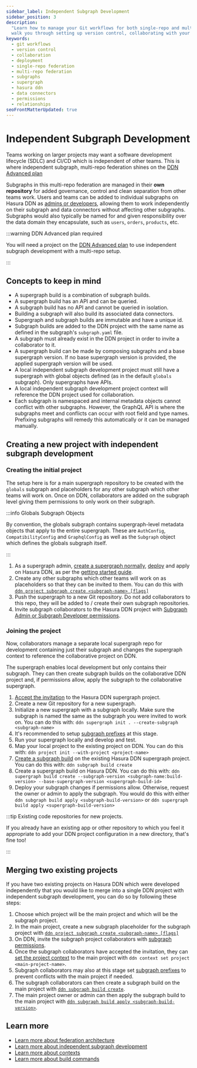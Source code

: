 ```yaml
---
sidebar_label: Independent Subgraph Development
sidebar_position: 3
description:
  "Learn how to manage your Git workflows for both single-repo and multi-repo federation in Hasura DDN. This guide will
  walk you through setting up version control, collaborating with your team, and deploying your supergraph."
keywords:
  - git workflows
  - version control
  - collaboration
  - deployment
  - single-repo federation
  - multi-repo federation
  - subgraphs
  - supergraph
  - hasura ddn
  - data connectors
  - permissions
  - relationships
seoFrontMatterUpdated: true
---
```


# Independent Subgraph Development

Teams working on larger projects may want a software development lifecycle (SDLC) and CI/CD which is independent of
other teams. This is where independent subgraph, multi-repo federation shines on the
[DDN Advanced plan](https://hasura.io/pricing)

Subgraphs in this multi-repo federation are managed in their **own repository** for added governance, control and clean
separation from other teams work. Users and teams can be added to individual subgraphs on Hasura DDN as
[admins or developers](/getting-started/collaborate/invite.mdx), allowing them to work independently on their
subgraph and data connectors without affecting other subgraphs. Subgraphs would also typically be named for and
given responsibility over the data domain they encapsulate, such as `users`, `orders`, `products`, etc.

:::warning DDN Advanced plan required

You will need a project on the [DDN Advanced plan](https://hasura.io/pricing) to use independent subgraph development with a multi-repo setup.

:::

## Concepts to keep in mind

- A supergraph build is a combination of subgraph builds.
- A supergraph build has an API and can be queried.
- A subgraph build has no API and cannot be queried in isolation.
- Building a subgraph will also build its associated data connectors.
- Supergraph and subgraph builds are immutable and have a unique id.
- Subgraph builds are added to the DDN project with the same name as defined in the subgraph's `subgraph.yaml` file.
- A subgraph must already exist in the DDN project in order to invite a collaborator to it.
- A supergraph build can be made by composing subgraphs and a base supergraph version. If no base supergraph version is  provided, the applied supergraph version will be used.
- A local independent subgraph development project must still have a supergraph with global objects defined (as in the
  default `globals` subgraph). Only supergraphs have APIs.
- A local independent subgraph development project context will reference the DDN project used for collaboration.
- Each subgraph is namespaced and internal metadata objects cannot conflict with other subgraphs. However, the GraphQL
  API is where the subgraphs meet and conflicts can occur with root field and type names. Prefixing subgraphs will
  remedy this automatically or it can be managed manually.


## Creating a new project with independent subgraph development

### Creating the initial project

The setup here is for a main supergraph repository to be created with the `globals` subgraph and placeholders for any
other subgraph which other teams will work on. Once on DDN, collaborators are added on the subgraph level giving
them permissions to only work on their subgraph.

:::info Globals Subgraph Objects

By convention, the globals subgraph contains supergraph-level metadata objects that apply to the entire supergraph.
These are `AuthConfig`, `CompatibilityConfig` and `GraphqlConfig` as well as the `Subgraph` object which defines the
globals subgraph itself.

:::

1. As a supergraph admin, [create a supergraph normally](/getting-started/quickstart.mdx),
   [deploy](/getting-started/deployment/index.mdx) and apply on Hasura DDN, as per the
   [getting started guide](/getting-started/build/index.mdx).
2. Create any other subgraphs which other teams will work on as placeholders so that they can be invited to them. You
   can do this with [`ddn project subgraph create <subgraph-name> [flags]`](/cli/commands/ddn_subgraph_add.mdx)
3. Push the supergraph to a new Git repository. Do not add collaborators to this repo, they will be added to / create
   their own subgraph repositories.
4. Invite subgraph collaborators to the Hasura DDN project with
   [Subgraph Admin or Subgraph Developer permissions](/getting-started/collaborate/invite.mdx).

### Joining the project

Now, collaborators manage a separate local supergraph repo for development containing just their subgraph and changes
the supergraph context to reference the collaborative project on DDN.

The supergraph enables local development but only contains their subgraph. They can then create subgraph builds on
the collaborative DDN project and, if permissions allow, apply the subgraph to the collaborative supergraph.

1. [Accept the invitation](/getting-started/collaborate/invite.mdx) to the Hasura DDN supergraph project.
2. Create a new Git repository for a new supergraph.
3. Initialize a new supergraph with a subgraph locally. Make sure the subgraph is named the same as the subgraph
   you were invited to work on. You can do this with: `ddn supergraph init . --create-subgraph <subgraph-name>`
4. It's recommended to setup [subgraph prefixes](/federation/subgraph-prefixing.mdx) at this stage.
5. Run your supergraph locally and develop and test.
6. Map your local project to the existing project on DDN. You can do this with:
   `ddn project init --with-project <project-name>`
7. [Create a subgraph build](/cli/commands/ddn_subgraph_build_create.mdx) on the existing Hasura DDN supergraph project.
   You can do this with: `ddn subgraph build create`
8. Create a supergraph build on Hasura DDN. You can do this with:
   `ddn supergraph build create --subgraph-version <subgraph-name:build-version> --base-supergraph-version <supergraph-build-id>`
9. Deploy your subgraph changes if permissions allow. Otherwise, request the owner or admin to apply the subgraph. You
   would do this with either `ddn subgraph build apply <subgraph-build-version>` or
   `ddn supergraph build apply <supergraph-build-version>`

:::tip Existing code repositories for new projects.

If you already have an existing app or other repository to which you feel it appropriate to add your DDN project
configuration in a new directory, that's fine too!

:::

## Merging two existing projects

If you have two existing projects on Hasura DDN which were developed independently that you would like to merge into a
single DDN project with independent subgraph development, you can do so by following these steps:

1. Choose which project will be the main project and which will be the subgraph project.
2. In the main project, create a new subgraph placeholder for the subgraph project with
   [`ddn project subgraph create <subgraph-name> [flags]`](/cli/commands/ddn_subgraph_add.mdx)
3. On DDN, invite the subgraph project collaborators with
   [subgraph permissions](/getting-started/collaborate/invite.mdx).
4. Once the subgraph collaborators have accepted the invitation, they can
   [set the project context](/project-configuration/contexts/) to the main project with `ddn context set project <main-project-name>`.
5. Subgraph collaborators may also at this stage set [subgraph prefixes](/federation/subgraph-prefixing.mdx) to prevent
   conflicts with the main project if needed.
6. The subgraph collaborators can then create a subgraph build on the main project with
   [`ddn subgraph build create`](/cli/commands/ddn_subgraph_build_create.mdx).
6. The main project owner or admin can then apply the subgraph build to the main project with
   [`ddn subgraph build apply <subgraph-build-version>`](/cli/commands/ddn_subgraph_build_apply.mdx).

## Learn more

- [Learn more about federation architecture](/federation/architecture.mdx)
- [Learn more about independent subgraph development](/federation/independent-subgraph-development.mdx)
- [Learn more about contexts](/project-configuration/contexts.mdx)
- [Learn more about build commands](/federation/build-commands.mdx)